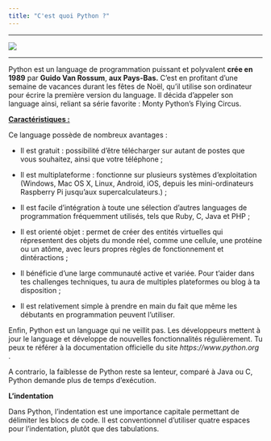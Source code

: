 ```yaml
---
title: "C'est quoi Python ?"
---
```

---


   ![ ](images/Logo_python.png)

---

Python est un language de programmation puissant et polyvalent **crée en 1989** par **Guido Van Rossum**, **aux Pays-Bas.**
C'est en profitant d'une semaine de vacances durant les fêtes de Noël, qu'il utilise son ordinateur pour écrire la première version du language. Il décida d'appeler son language ainsi, reliant sa série favorite : Monty Python's Flying Circus.


<u>**Caractéristiques :**</u>

Ce language possède de nombreux avantages :

* Il est gratuit : possibilité d'être télécharger sur autant de postes que vous souhaitez, ainsi que votre téléphone ;

* Il est multiplateforme : fonctionne sur plusieurs systèmes d'exploitation (Windows, Mac OS X, Linux, Android, iOS, depuis les mini-ordinateurs Raspberry Pi jusqu’aux supercalculateurs.) ;

* Il est facile d'intégration à toute une sélection d'autres languages de programmation fréquemment utilisés, tels que Ruby, C, Java et PHP ;

* Il est orienté objet : permet de créer des entités virtuelles qui répresentent des objets du monde réel, comme une cellule, une protéine ou un atôme, avec leurs propres règles de fonctionnement et dintéractions ;

* Il bénéficie d'une large communauté active et variée. Pour t'aider dans tes challenges techniques, tu aura de multiples plateformes ou blog à ta disposition ;

* Il est relativement simple à prendre en main du fait que même les débutants en programmation peuvent l'utiliser.

Enfin, Python est un language qui ne veillit pas. 
Les développeurs mettent à jour le language et développe de nouvelles fonctionnalités régulièrement.
Tu peux te référer à la documentation officielle du site *https://www.python.org* .

A contrario, la faiblesse de Python reste sa lenteur, comparé à Java ou C, Python demande plus de temps d'exécution.

**L'indentation**

Dans Python, l'indentation est une importance capitale permettant de délimiter les blocs de code.
Il est conventionnel d'utiliser quatre espaces pour l'indentation, plutôt que des tabulations.







